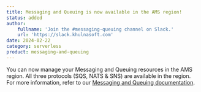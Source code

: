 ```yaml
---
title: Messaging and Queuing is now available in the AMS region!
status: added
author:
    fullname: 'Join the #messaging-queuing channel on Slack.'
    url: 'https://slack.khulnasoft.com'
date: 2024-02-22
category: serverless
product: messaging-and-queuing
---
```


You can now manage your Messaging and Queuing resources in the AMS region. All three protocols (SQS, NATS & SNS) are available in the region. For more information, refer to our [Messaging and Queuing documentation](/serverless/messaging/). 

